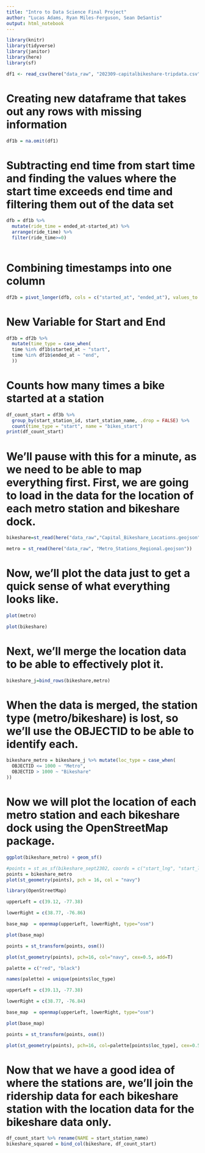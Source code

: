 ```yaml
---
title: "Intro to Data Science Final Project"
author: "Lucas Adams, Ryan Miles-Ferguson, Sean DeSantis"
output: html_notebook
---
```


```r
library(knitr)
library(tidyverse)
library(janitor)
library(here)
library(sf)
```

```r
df1 <- read_csv(here("data_raw", "202309-capitalbikeshare-tripdata.csv"))
```
# Creating new dataframe that takes out any rows with missing information
```r
df1b = na.omit(df1)
```

# Subtracting end time from start time and finding the values where the start time exceeds end time and filtering them out of the data set

```r
dfb = df1b %>%
  mutate(ride_time = ended_at-started_at) %>%
  arrange(ride_time) %>%
  filter(ride_time>=0)
  
```

# Combining timestamps into one column
```r
df2b = pivot_longer(dfb, cols = c("started_at", "ended_at"), values_to = "time")
```

# New Variable for Start and End
```r
df3b = df2b %>%
  mutate(time_type = case_when(
  time %in% df1b$started_at ~ "start",       
  time %in% df1b$ended_at ~ "end",       
  ))
```

# Counts how many times a bike started at a station
```r
df_count_start = df3b %>%
  group_by(start_station_id, start_station_name, .drop = FALSE) %>%
  count(time_type = "start", name = "bikes_start") 
print(df_count_start)
```

# We'll pause with this for a minute, as we need to be able to map everything first. First, we are going to load in the data for the location of each metro station and bikeshare dock.
```r
bikeshare=st_read(here("data_raw","Capital_Bikeshare_Locations.geojson"))
```

```r
metro = st_read(here("data_raw", "Metro_Stations_Regional.geojson"))
```

# Now, we'll plot the data just to get a quick sense of what everything looks like.
```r
plot(metro)
```

```r
plot(bikeshare)
```

# Next, we'll merge the location data to be able to effectively plot it.
```r
bikeshare_j=bind_rows(bikeshare,metro)
```

# When the data is merged, the station type (metro/bikeshare) is lost, so we'll use the OBJECTID to be able to identify each.
```r
bikeshare_metro = bikeshare_j %>% mutate(loc_type = case_when(
  OBJECTID <= 1000 ~ "Metro",
  OBJECTID > 1000 ~ "Bikeshare"
))
```

# Now we will plot the location of each metro station and each bikeshare dock using the OpenStreetMap package.
```r
ggplot(bikeshare_metro) + geom_sf()
```
```r
#points = st_as_sf(bikeshare_sept2302, coords = c("start_lng", "start_lat"), crs = 4326)
points = bikeshare_metro
plot(st_geometry(points), pch = 16, col = "navy")
```

```r
library(OpenStreetMap)

upperLeft = c(39.12, -77.38)

lowerRight = c(38.77, -76.86)

base_map  = openmap(upperLeft, lowerRight, type="osm")

plot(base_map)

points = st_transform(points, osm())

plot(st_geometry(points), pch=16, col="navy", cex=0.5, add=T)
```

```r
palette = c("red", "black")

names(palette) = unique(points$loc_type)

upperLeft = c(39.13, -77.38)

lowerRight = c(38.77, -76.84)

base_map  = openmap(upperLeft, lowerRight, type="osm")

plot(base_map)

points = st_transform(points, osm())

plot(st_geometry(points), pch=16, col=palette[points$loc_type], cex=0.5, add=T)
```

# Now that we have a good idea of where the stations are, we'll join the ridership data for each bikeshare station with the location data for the bikeshare data only.
```r
df_count_start %>% rename(NAME = start_station_name)
bikeshare_squared = bind_col(bikeshare, df_count_start)
```

